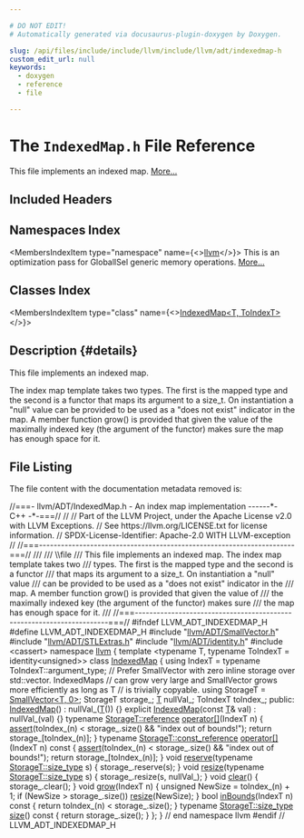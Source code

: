 ```yaml
---

# DO NOT EDIT!
# Automatically generated via docusaurus-plugin-doxygen by Doxygen.

slug: /api/files/include/include/llvm/include/llvm/adt/indexedmap-h
custom_edit_url: null
keywords:
  - doxygen
  - reference
  - file

---
```





# The `IndexedMap.h` File Reference

<DoxygenPage pluginConfig={pluginConfig}>

This file implements an indexed map. <a href="#details">More...</a>

## Included Headers

<IncludesList>
<IncludesListItem
  filePath="llvm/ADT/SmallVector.h"
  permalink="/docs/api/files/include/include/llvm/include/llvm/adt/smallvector-h"
  isLocal="true" />
<IncludesListItem
  filePath="llvm/ADT/STLExtras.h"
  permalink="/docs/api/files/include/include/llvm/include/llvm/adt/stlextras-h"
  isLocal="true" />
<IncludesListItem
  filePath="llvm/ADT/identity.h"
  permalink="/docs/api/files/include/include/llvm/include/llvm/adt/identity-h"
  isLocal="true" />
<IncludesListItem
  filePath="cassert"
  permalink=""
  isLocal="false" />
</IncludesList>

## Namespaces Index

<MembersIndex>

<MembersIndexItem
  type="namespace"
  name={<><a href="/docs/api/namespaces/llvm">llvm</a></>}>
This is an optimization pass for GlobalISel generic memory operations. <a href="/docs/api/namespaces/llvm/#details">More...</a>
</MembersIndexItem>

</MembersIndex>

## Classes Index

<MembersIndex>

<MembersIndexItem
  type="class"
  name={<><a href="/docs/api/classes/llvm/indexedmap">IndexedMap&lt;T, ToIndexT&gt;</a></>}>
</MembersIndexItem>

</MembersIndex>

## Description {#details}

This file implements an indexed map.

The index map template takes two types. The first is the mapped type and the second is a functor that maps its argument to a size&#95;t. On instantiation a &quot;null&quot; value can be provided to be used as a &quot;does not exist&quot; indicator in the map. A member function grow() is provided that given the value of the maximally indexed key (the argument of the functor) makes sure the map has enough space for it.

## File Listing

The file content with the documentation metadata removed is:

<ProgramListing>

<Link id="l00001" /><CodeLine lineNumber="1"><Highlight kind="comment">//===- llvm/ADT/IndexedMap.h - An index map implementation ------&#42;- C++ -&#42;-===//</Highlight><Highlight kind="normal"></Highlight></CodeLine>
<Link id="l00002" /><CodeLine lineNumber="2"><Highlight kind="normal"></Highlight><Highlight kind="comment">//</Highlight><Highlight kind="normal"></Highlight></CodeLine>
<Link id="l00003" /><CodeLine lineNumber="3"><Highlight kind="normal"></Highlight><Highlight kind="comment">// Part of the LLVM Project, under the Apache License v2.0 with LLVM Exceptions.</Highlight><Highlight kind="normal"></Highlight></CodeLine>
<Link id="l00004" /><CodeLine lineNumber="4"><Highlight kind="normal"></Highlight><Highlight kind="comment">// See https://llvm.org/LICENSE.txt for license information.</Highlight><Highlight kind="normal"></Highlight></CodeLine>
<Link id="l00005" /><CodeLine lineNumber="5"><Highlight kind="normal"></Highlight><Highlight kind="comment">// SPDX-License-Identifier: Apache-2.0 WITH LLVM-exception</Highlight><Highlight kind="normal"></Highlight></CodeLine>
<Link id="l00006" /><CodeLine lineNumber="6"><Highlight kind="normal"></Highlight><Highlight kind="comment">//</Highlight><Highlight kind="normal"></Highlight></CodeLine>
<Link id="l00007" /><CodeLine lineNumber="7"><Highlight kind="normal"></Highlight><Highlight kind="comment">//===----------------------------------------------------------------------===//</Highlight><Highlight kind="comment"></Highlight></CodeLine>
<Link id="l00008" /><CodeLine lineNumber="8"><Highlight kind="comment">///</Highlight></CodeLine>
<Link id="l00009" /><CodeLine lineNumber="9"><Highlight kind="comment">/// \\file</Highlight></CodeLine>
<Link id="l00010" /><CodeLine lineNumber="10"><Highlight kind="comment">/// This file implements an indexed map. The index map template takes two</Highlight></CodeLine>
<Link id="l00011" /><CodeLine lineNumber="11"><Highlight kind="comment">/// types. The first is the mapped type and the second is a functor</Highlight></CodeLine>
<Link id="l00012" /><CodeLine lineNumber="12"><Highlight kind="comment">/// that maps its argument to a size&#95;t. On instantiation a &quot;null&quot; value</Highlight></CodeLine>
<Link id="l00013" /><CodeLine lineNumber="13"><Highlight kind="comment">/// can be provided to be used as a &quot;does not exist&quot; indicator in the</Highlight></CodeLine>
<Link id="l00014" /><CodeLine lineNumber="14"><Highlight kind="comment">/// map. A member function grow() is provided that given the value of</Highlight></CodeLine>
<Link id="l00015" /><CodeLine lineNumber="15"><Highlight kind="comment">/// the maximally indexed key (the argument of the functor) makes sure</Highlight></CodeLine>
<Link id="l00016" /><CodeLine lineNumber="16"><Highlight kind="comment">/// the map has enough space for it.</Highlight></CodeLine>
<Link id="l00017" /><CodeLine lineNumber="17"><Highlight kind="comment">///</Highlight><Highlight kind="normal"></Highlight></CodeLine>
<Link id="l00018" /><CodeLine lineNumber="18"><Highlight kind="normal"></Highlight><Highlight kind="comment">//===----------------------------------------------------------------------===//</Highlight><Highlight kind="normal"></Highlight></CodeLine>
<Link id="l00019" /><CodeLine lineNumber="19"><Highlight kind="normal"></Highlight></CodeLine>
<Link id="l00020" /><CodeLine lineNumber="20"><Highlight kind="normal"></Highlight><Highlight kind="preprocessor">#ifndef LLVM&#95;ADT&#95;INDEXEDMAP&#95;H</Highlight><Highlight kind="normal"></Highlight></CodeLine>
<Link id="l00021" /><CodeLine lineNumber="21"><Highlight kind="normal"></Highlight><Highlight kind="preprocessor">#define LLVM&#95;ADT&#95;INDEXEDMAP&#95;H</Highlight><Highlight kind="normal"></Highlight></CodeLine>
<Link id="l00022" /><CodeLine lineNumber="22"><Highlight kind="normal"></Highlight></CodeLine>
<Link id="l00023" /><CodeLine lineNumber="23"><Highlight kind="normal"></Highlight><Highlight kind="preprocessor">#include &quot;<a href="/docs/api/files/include/include/llvm/include/llvm/adt/smallvector-h">llvm/ADT/SmallVector.h</a>&quot;</Highlight><Highlight kind="normal"></Highlight></CodeLine>
<Link id="l00024" /><CodeLine lineNumber="24"><Highlight kind="normal"></Highlight><Highlight kind="preprocessor">#include &quot;<a href="/docs/api/files/include/include/llvm/include/llvm/adt/stlextras-h">llvm/ADT/STLExtras.h</a>&quot;</Highlight><Highlight kind="normal"></Highlight></CodeLine>
<Link id="l00025" /><CodeLine lineNumber="25"><Highlight kind="normal"></Highlight><Highlight kind="preprocessor">#include &quot;<a href="/docs/api/files/include/include/llvm/include/llvm/adt/identity-h">llvm/ADT/identity.h</a>&quot;</Highlight><Highlight kind="normal"></Highlight></CodeLine>
<Link id="l00026" /><CodeLine lineNumber="26"><Highlight kind="normal"></Highlight><Highlight kind="preprocessor">#include &lt;cassert&gt;</Highlight><Highlight kind="normal"></Highlight></CodeLine>
<Link id="l00027" /><CodeLine lineNumber="27"><Highlight kind="normal"></Highlight></CodeLine>
<Link id="l00028" /><CodeLine lineNumber="28"><Highlight kind="normal"></Highlight><Highlight kind="keyword">namespace </Highlight><Highlight kind="normal"><a href="/docs/api/namespaces/llvm">llvm</a> &#123;</Highlight></CodeLine>
<Link id="l00029" /><CodeLine lineNumber="29"><Highlight kind="normal"></Highlight></CodeLine>
<Link id="l00030" /><CodeLine lineNumber="30"><Highlight kind="normal"></Highlight><Highlight kind="keyword">template</Highlight><Highlight kind="normal"> &lt;</Highlight><Highlight kind="keyword">typename</Highlight><Highlight kind="normal"> T, </Highlight><Highlight kind="keyword">typename</Highlight><Highlight kind="normal"> ToIndexT = </Highlight><Highlight kind="keywordtype">id</Highlight><Highlight kind="normal">entity&lt;</Highlight><Highlight kind="keywordtype">unsigned</Highlight><Highlight kind="normal">&gt;&gt;</Highlight></CodeLine>
<Link id="l00031" /><CodeLine lineNumber="31" lineLink="/docs/api/classes/llvm/indexedmap"><Highlight kind="normal">  </Highlight><Highlight kind="keyword">class </Highlight><Highlight kind="normal"><a href="/docs/api/classes/llvm/indexedmap/#a49b4f1ae74924728b7b32eb62154c6ca">IndexedMap</a> &#123;</Highlight></CodeLine>
<Link id="l00032" /><CodeLine lineNumber="32"><Highlight kind="normal">    </Highlight><Highlight kind="keyword">using </Highlight><Highlight kind="normal">IndexT = </Highlight><Highlight kind="keyword">typename</Highlight><Highlight kind="normal"> ToIndexT::argument&#95;type;</Highlight></CodeLine>
<Link id="l00033" /><CodeLine lineNumber="33"><Highlight kind="normal">    </Highlight><Highlight kind="comment">// Prefer SmallVector with zero inline storage over std::vector. IndexedMaps</Highlight><Highlight kind="normal"></Highlight></CodeLine>
<Link id="l00034" /><CodeLine lineNumber="34"><Highlight kind="normal">    </Highlight><Highlight kind="comment">// can grow very large and SmallVector grows more efficiently as long as T</Highlight><Highlight kind="normal"></Highlight></CodeLine>
<Link id="l00035" /><CodeLine lineNumber="35"><Highlight kind="normal">    </Highlight><Highlight kind="comment">// is trivially copyable.</Highlight><Highlight kind="normal"></Highlight></CodeLine>
<Link id="l00036" /><CodeLine lineNumber="36"><Highlight kind="normal">    </Highlight><Highlight kind="keyword">using </Highlight><Highlight kind="normal">StorageT = <a href="/docs/api/classes/llvm/smallvector">SmallVector&lt;T, 0&gt;</a>;</Highlight></CodeLine>
<Link id="l00037" /><CodeLine lineNumber="37"><Highlight kind="normal"></Highlight></CodeLine>
<Link id="l00038" /><CodeLine lineNumber="38"><Highlight kind="normal">    StorageT storage&#95;;</Highlight></CodeLine>
<Link id="l00039" /><CodeLine lineNumber="39"><Highlight kind="normal">    <a href="/docs/api/files/lib/lib/target/lib/target/mips/mips16isellowering-cpp/#a0acb682b8260ab1c60b918599864e2e5">T</a> nullVal&#95;;</Highlight></CodeLine>
<Link id="l00040" /><CodeLine lineNumber="40"><Highlight kind="normal">    ToIndexT toIndex&#95;;</Highlight></CodeLine>
<Link id="l00041" /><CodeLine lineNumber="41"><Highlight kind="normal"></Highlight></CodeLine>
<Link id="l00042" /><CodeLine lineNumber="42"><Highlight kind="normal">  </Highlight><Highlight kind="keyword">public</Highlight><Highlight kind="normal">:</Highlight></CodeLine>
<Link id="l00043" /><CodeLine lineNumber="43" lineLink="/docs/api/classes/llvm/indexedmap/#a49b4f1ae74924728b7b32eb62154c6ca"><Highlight kind="normal">    <a href="/docs/api/classes/llvm/indexedmap/#a49b4f1ae74924728b7b32eb62154c6ca">IndexedMap</a>() : nullVal&#95;(<a href="/docs/api/files/lib/lib/target/lib/target/mips/mips16isellowering-cpp/#a0acb682b8260ab1c60b918599864e2e5">T</a>()) &#123;&#125;</Highlight></CodeLine>
<Link id="l00044" /><CodeLine lineNumber="44"><Highlight kind="normal"></Highlight></CodeLine>
<Link id="l00045" /><CodeLine lineNumber="45" lineLink="/docs/api/classes/llvm/indexedmap/#abb5bedb585d3c3733203e0c682bf2c8d"><Highlight kind="normal">    </Highlight><Highlight kind="keyword">explicit</Highlight><Highlight kind="normal"> <a href="/docs/api/classes/llvm/indexedmap/#abb5bedb585d3c3733203e0c682bf2c8d">IndexedMap</a>(</Highlight><Highlight kind="keyword">const</Highlight><Highlight kind="normal"> <a href="/docs/api/files/lib/lib/target/lib/target/mips/mips16isellowering-cpp/#a0acb682b8260ab1c60b918599864e2e5">T</a>&amp; val) : nullVal&#95;(val) &#123;&#125;</Highlight></CodeLine>
<Link id="l00046" /><CodeLine lineNumber="46"><Highlight kind="normal"></Highlight></CodeLine>
<Link id="l00047" /><CodeLine lineNumber="47" lineLink="/docs/api/classes/llvm/indexedmap/#a75c0060f047680969b76f7d84b649958"><Highlight kind="normal">    </Highlight><Highlight kind="keyword">typename</Highlight><Highlight kind="normal"> <a href="/docs/api/classes/llvm/smallvectortemplatecommon/#aa97e80e39ef9b2c6b624a41adb3595b9">StorageT::reference</a> <a href="/docs/api/classes/llvm/indexedmap/#a75c0060f047680969b76f7d84b649958">operator&#91;&#93;</a>(IndexT n) &#123;</Highlight></CodeLine>
<Link id="l00048" /><CodeLine lineNumber="48"><Highlight kind="normal">      <a href="/docs/api/files/lib/lib/target/lib/target/amdgpu/silowercontrolflow-cpp/#a4868c5d81c5ccc98c47aeab6244346a0">assert</a>(toIndex&#95;(n) &lt; storage&#95;.size() &amp;&amp; </Highlight><Highlight kind="stringliteral">&quot;index out of bounds!&quot;</Highlight><Highlight kind="normal">);</Highlight></CodeLine>
<Link id="l00049" /><CodeLine lineNumber="49"><Highlight kind="normal">      </Highlight><Highlight kind="keywordflow">return</Highlight><Highlight kind="normal"> storage&#95;&#91;toIndex&#95;(n)&#93;;</Highlight></CodeLine>
<Link id="l00050" /><CodeLine lineNumber="50"><Highlight kind="normal">    &#125;</Highlight></CodeLine>
<Link id="l00051" /><CodeLine lineNumber="51"><Highlight kind="normal"></Highlight></CodeLine>
<Link id="l00052" /><CodeLine lineNumber="52" lineLink="/docs/api/classes/llvm/indexedmap/#a8e4f70cb6423ee689308cc80f15b2a77"><Highlight kind="normal">    </Highlight><Highlight kind="keyword">typename</Highlight><Highlight kind="normal"> <a href="/docs/api/classes/llvm/smallvectortemplatecommon/#a51868addf898a33aa9f1092b36d965d5">StorageT::const&#95;reference</a> <a href="/docs/api/classes/llvm/indexedmap/#a8e4f70cb6423ee689308cc80f15b2a77">operator&#91;&#93;</a>(IndexT n)</Highlight><Highlight kind="keyword"> const </Highlight><Highlight kind="normal">&#123;</Highlight></CodeLine>
<Link id="l00053" /><CodeLine lineNumber="53"><Highlight kind="normal">      <a href="/docs/api/files/lib/lib/target/lib/target/amdgpu/silowercontrolflow-cpp/#a4868c5d81c5ccc98c47aeab6244346a0">assert</a>(toIndex&#95;(n) &lt; storage&#95;.size() &amp;&amp; </Highlight><Highlight kind="stringliteral">&quot;index out of bounds!&quot;</Highlight><Highlight kind="normal">);</Highlight></CodeLine>
<Link id="l00054" /><CodeLine lineNumber="54"><Highlight kind="normal">      </Highlight><Highlight kind="keywordflow">return</Highlight><Highlight kind="normal"> storage&#95;&#91;toIndex&#95;(n)&#93;;</Highlight></CodeLine>
<Link id="l00055" /><CodeLine lineNumber="55"><Highlight kind="normal">    &#125;</Highlight></CodeLine>
<Link id="l00056" /><CodeLine lineNumber="56"><Highlight kind="normal"></Highlight></CodeLine>
<Link id="l00057" /><CodeLine lineNumber="57" lineLink="/docs/api/classes/llvm/indexedmap/#a77459c0b49d0e87a24d95e582ea9de24"><Highlight kind="normal">    </Highlight><Highlight kind="keywordtype">void</Highlight><Highlight kind="normal"> <a href="/docs/api/classes/llvm/indexedmap/#a77459c0b49d0e87a24d95e582ea9de24">reserve</a>(</Highlight><Highlight kind="keyword">typename</Highlight><Highlight kind="normal"> <a href="/docs/api/classes/llvm/smallvectortemplatecommon/#a163fe217cc28bc0ea2d64bf6d18b975e">StorageT::size&#95;type</a> s) &#123;</Highlight></CodeLine>
<Link id="l00058" /><CodeLine lineNumber="58"><Highlight kind="normal">      storage&#95;.reserve(s);</Highlight></CodeLine>
<Link id="l00059" /><CodeLine lineNumber="59"><Highlight kind="normal">    &#125;</Highlight></CodeLine>
<Link id="l00060" /><CodeLine lineNumber="60"><Highlight kind="normal"></Highlight></CodeLine>
<Link id="l00061" /><CodeLine lineNumber="61" lineLink="/docs/api/classes/llvm/indexedmap/#a111ef7f4e0b778519ee17c52fdbd2583"><Highlight kind="normal">    </Highlight><Highlight kind="keywordtype">void</Highlight><Highlight kind="normal"> <a href="/docs/api/classes/llvm/indexedmap/#a111ef7f4e0b778519ee17c52fdbd2583">resize</a>(</Highlight><Highlight kind="keyword">typename</Highlight><Highlight kind="normal"> <a href="/docs/api/classes/llvm/smallvectortemplatecommon/#a163fe217cc28bc0ea2d64bf6d18b975e">StorageT::size&#95;type</a> s) &#123;</Highlight></CodeLine>
<Link id="l00062" /><CodeLine lineNumber="62"><Highlight kind="normal">      storage&#95;.resize(s, nullVal&#95;);</Highlight></CodeLine>
<Link id="l00063" /><CodeLine lineNumber="63"><Highlight kind="normal">    &#125;</Highlight></CodeLine>
<Link id="l00064" /><CodeLine lineNumber="64"><Highlight kind="normal"></Highlight></CodeLine>
<Link id="l00065" /><CodeLine lineNumber="65" lineLink="/docs/api/classes/llvm/indexedmap/#ac835fc191baf29fc0fd54d1c41146868"><Highlight kind="normal">    </Highlight><Highlight kind="keywordtype">void</Highlight><Highlight kind="normal"> <a href="/docs/api/classes/llvm/indexedmap/#ac835fc191baf29fc0fd54d1c41146868">clear</a>() &#123;</Highlight></CodeLine>
<Link id="l00066" /><CodeLine lineNumber="66"><Highlight kind="normal">      storage&#95;.clear();</Highlight></CodeLine>
<Link id="l00067" /><CodeLine lineNumber="67"><Highlight kind="normal">    &#125;</Highlight></CodeLine>
<Link id="l00068" /><CodeLine lineNumber="68"><Highlight kind="normal"></Highlight></CodeLine>
<Link id="l00069" /><CodeLine lineNumber="69" lineLink="/docs/api/classes/llvm/indexedmap/#a5e822b0690502a04b87125e63dbc8316"><Highlight kind="normal">    </Highlight><Highlight kind="keywordtype">void</Highlight><Highlight kind="normal"> <a href="/docs/api/classes/llvm/indexedmap/#a5e822b0690502a04b87125e63dbc8316">grow</a>(IndexT n) &#123;</Highlight></CodeLine>
<Link id="l00070" /><CodeLine lineNumber="70"><Highlight kind="normal">      </Highlight><Highlight kind="keywordtype">unsigned</Highlight><Highlight kind="normal"> NewSize = toIndex&#95;(n) + 1;</Highlight></CodeLine>
<Link id="l00071" /><CodeLine lineNumber="71"><Highlight kind="normal">      </Highlight><Highlight kind="keywordflow">if</Highlight><Highlight kind="normal"> (NewSize &gt; storage&#95;.size())</Highlight></CodeLine>
<Link id="l00072" /><CodeLine lineNumber="72"><Highlight kind="normal">        <a href="/docs/api/classes/llvm/indexedmap/#a111ef7f4e0b778519ee17c52fdbd2583">resize</a>(NewSize);</Highlight></CodeLine>
<Link id="l00073" /><CodeLine lineNumber="73"><Highlight kind="normal">    &#125;</Highlight></CodeLine>
<Link id="l00074" /><CodeLine lineNumber="74"><Highlight kind="normal"></Highlight></CodeLine>
<Link id="l00075" /><CodeLine lineNumber="75" lineLink="/docs/api/classes/llvm/indexedmap/#add00e0965c4505d133b41bb4223e10e6"><Highlight kind="normal">    </Highlight><Highlight kind="keywordtype">bool</Highlight><Highlight kind="normal"> <a href="/docs/api/classes/llvm/indexedmap/#add00e0965c4505d133b41bb4223e10e6">inBounds</a>(IndexT n)</Highlight><Highlight kind="keyword"> const </Highlight><Highlight kind="normal">&#123;</Highlight></CodeLine>
<Link id="l00076" /><CodeLine lineNumber="76"><Highlight kind="normal">      </Highlight><Highlight kind="keywordflow">return</Highlight><Highlight kind="normal"> toIndex&#95;(n) &lt; storage&#95;.size();</Highlight></CodeLine>
<Link id="l00077" /><CodeLine lineNumber="77"><Highlight kind="normal">    &#125;</Highlight></CodeLine>
<Link id="l00078" /><CodeLine lineNumber="78"><Highlight kind="normal"></Highlight></CodeLine>
<Link id="l00079" /><CodeLine lineNumber="79" lineLink="/docs/api/classes/llvm/indexedmap/#a0ab3774b84ae7022216d40470cc59ecb"><Highlight kind="normal">    </Highlight><Highlight kind="keyword">typename</Highlight><Highlight kind="normal"> <a href="/docs/api/classes/llvm/smallvectortemplatecommon/#a163fe217cc28bc0ea2d64bf6d18b975e">StorageT::size&#95;type</a> <a href="/docs/api/classes/llvm/indexedmap/#a0ab3774b84ae7022216d40470cc59ecb">size</a>()</Highlight><Highlight kind="keyword"> const </Highlight><Highlight kind="normal">&#123;</Highlight></CodeLine>
<Link id="l00080" /><CodeLine lineNumber="80"><Highlight kind="normal">      </Highlight><Highlight kind="keywordflow">return</Highlight><Highlight kind="normal"> storage&#95;.size();</Highlight></CodeLine>
<Link id="l00081" /><CodeLine lineNumber="81"><Highlight kind="normal">    &#125;</Highlight></CodeLine>
<Link id="l00082" /><CodeLine lineNumber="82"><Highlight kind="normal">  &#125;;</Highlight></CodeLine>
<Link id="l00083" /><CodeLine lineNumber="83"><Highlight kind="normal"></Highlight></CodeLine>
<Link id="l00084" /><CodeLine lineNumber="84"><Highlight kind="normal">&#125; </Highlight><Highlight kind="comment">// end namespace llvm</Highlight><Highlight kind="normal"></Highlight></CodeLine>
<Link id="l00085" /><CodeLine lineNumber="85"><Highlight kind="normal"></Highlight></CodeLine>
<Link id="l00086" /><CodeLine lineNumber="86"><Highlight kind="normal"></Highlight><Highlight kind="preprocessor">#endif </Highlight><Highlight kind="comment">// LLVM&#95;ADT&#95;INDEXEDMAP&#95;H</Highlight><Highlight kind="normal"></Highlight></CodeLine>

</ProgramListing>

</DoxygenPage>
